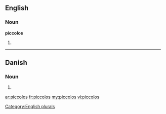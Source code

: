 ==English==

===Noun===
'''piccolos'''

# {{plural of|[[piccolo]]}}

[[Category:English plurals]]

----

==Danish==

===Noun===
{{infl|da|noun form|g=c}}

# {{form of|genitive singular indefinite|piccolo|lang=da}}

[[ar:piccolos]]
[[fr:piccolos]]
[[my:piccolos]]
[[vi:piccolos]]